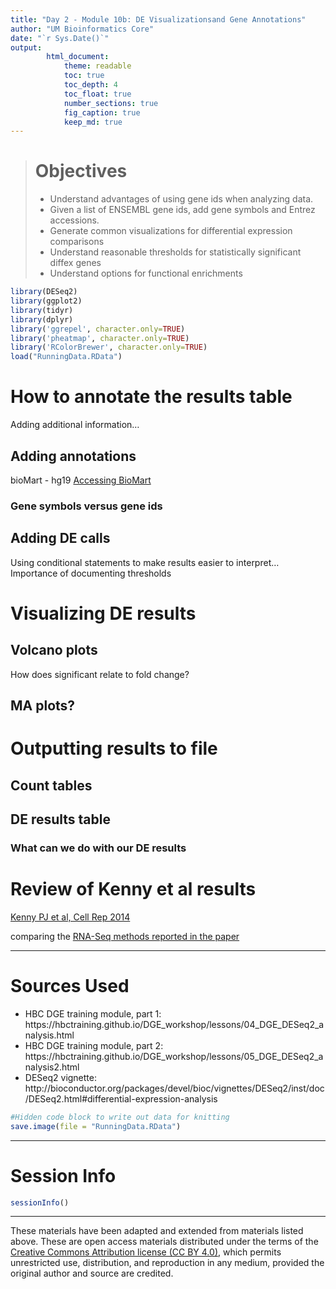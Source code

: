 ```yaml
---
title: "Day 2 - Module 10b: DE Visualizationsand Gene Annotations"
author: "UM Bioinformatics Core"
date: "`r Sys.Date()`"
output:
        html_document:
            theme: readable
            toc: true
            toc_depth: 4
            toc_float: true
            number_sections: true
            fig_caption: true
            keep_md: true
---
```


<!--- Allow the page to be wider --->
<style>
    body .main-container {
        max-width: 1200px;
    }
</style>
> # Objectives    
> * Understand advantages of using gene ids when analyzing data.    
> * Given a list of ENSEMBL gene ids, add gene symbols and Entrez accessions.    
> * Generate common visualizations for differential expression comparisons    
> * Understand reasonable thresholds for statistically significant diffex genes    
> * Understand options for functional enrichments    


```r
library(DESeq2)
library(ggplot2)
library(tidyr)
library(dplyr)
library('ggrepel', character.only=TRUE)
library('pheatmap', character.only=TRUE)
library('RColorBrewer', character.only=TRUE)
load("RunningData.RData")
```

# How to annotate the results table

Adding additional information...

## Adding annotations

bioMart - hg19
[Accessing BioMart](https://bioconductor.org/packages/release/bioc/vignettes/biomaRt/inst/doc/accessing_ensembl.html)

### Gene symbols versus gene ids

## Adding DE calls

Using conditional statements to make results easier to interpret...
Importance of documenting thresholds

# Visualizing DE results

## Volcano plots

How does significant relate to fold change?

## MA plots?

# Outputting results to file

## Count tables

## DE results table

### What can we do with our DE results



# Review of Kenny et al results

[Kenny PJ et al, Cell Rep 2014](http://www.ncbi.nlm.nih.gov/pubmed/25464849)

comparing the [RNA-Seq methods reported in the paper](https://ars-els-cdn-com.proxy.lib.umich.edu/content/image/1-s2.0-S2211124714009231-mmc1.pdf)



---

# Sources Used      
* HBC DGE training module, part 1: https://hbctraining.github.io/DGE_workshop/lessons/04_DGE_DESeq2_analysis.html    
* HBC DGE training module, part 2: https://hbctraining.github.io/DGE_workshop/lessons/05_DGE_DESeq2_analysis2.html    
* DESeq2 vignette: http://bioconductor.org/packages/devel/bioc/vignettes/DESeq2/inst/doc/DESeq2.html#differential-expression-analysis    


```r
#Hidden code block to write out data for knitting
save.image(file = "RunningData.RData")
```


---

# Session Info    
```r
sessionInfo()
```

---

These materials have been adapted and extended from materials listed above. These are open access materials distributed under the terms of the [Creative Commons Attribution license (CC BY 4.0)](http://creativecommons.org/licenses/by/4.0/), which permits unrestricted use, distribution, and reproduction in any medium, provided the original author and source are credited.